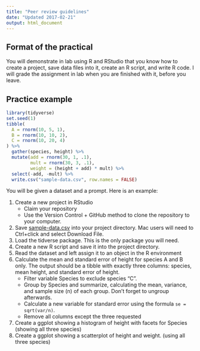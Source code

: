 ```yaml
---
title: "Peer review guidelines"
date: "Updated 2017-02-21"
output: html_document
---
```


## Format of the practical

You will demonstrate in lab using R and RStudio that you know how to create a project, save data files into it, create an R script, and write R code. I will grade the assignment in lab when you are finished with it, before you leave.

## Practice example

```r
library(tidyverse)
set.seed(1)
tibble(
  A = rnorm(10, 5, 1),
  B = rnorm(10, 10, 2),
  C = rnorm(10, 20, 4)
) %>% 
  gather(species, height) %>% 
  mutate(add = rnorm(30, 1, .1),
         mult = rnorm(30, 3, .1),
         weight = (height + add) * mult) %>% 
  select(-add, -mult) %>% 
  write.csv("sample-data.csv", row.names = FALSE)
```

You will be given a dataset and a prompt. Here is an example:

1. Create a new project in RStudio
    - Claim your repository
    - Use the Version Control + GitHub method to clone the repository to your computer.
2. Save [sample-data.csv](sample-data.csv) into your project directory. Mac users will need to Ctrl+click and select Download File.
3. Load the tidverse package. This is the only package you will need.
4. Create a new R script and save it into the project directory.
5. Read the dataset and left assign it to an object in the R environment
6. Calculate the mean and standard error of height for species A and B only. The output should be a tibble with exactly three columns: species, mean height, and standard error of height.
    - Filter variable Species to exclude species "C".
    - Group by Species and summarize, calculating the mean, variance, and sample size (n) of each group. Don't forget to ungroup afterwards.
    - Calculate a new variable for standard error using the formula `se = sqrt(var/n)`.
    - Remove all columns except the three requested
7. Create a ggplot showing a histogram of height with facets for Species (showing all three species)
8. Create a ggplot showing a scatterplot of height and weight.  (using all three species)
